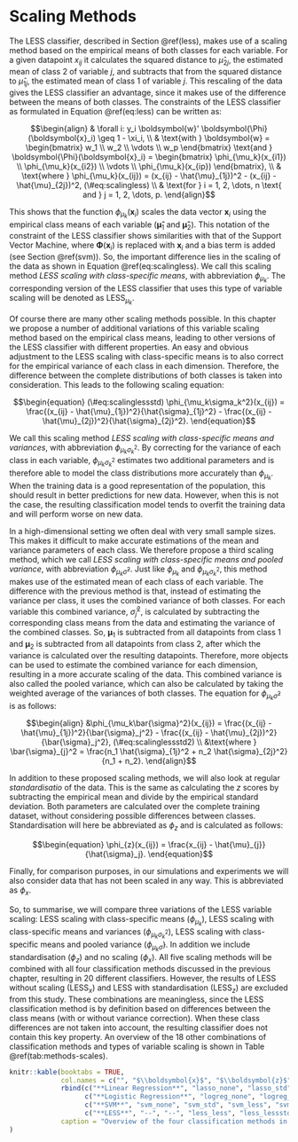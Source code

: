 # Scaling Methods {#scaling}

The LESS classifier, described in Section \@ref(less), makes use of a scaling method based on the empirical means of both classes for each variable. For a given datapoint $x_{ij}$ it calculates the squared distance to $\hat{\mu}_{2j}$, the estimated mean of class $2$ of variable $j$, and subtracts that from the squared distance to $\hat{\mu}_{1j}$, the estimated mean of class $1$ of variable $j$. This rescaling of the data gives the LESS classifier an advantage, since it makes use of the difference between the means of both classes. The constraints of the LESS classifier as formulated in Equation \@ref(eq:less) can be written as:

$$\begin{align}
    & \forall i: y_i \boldsymbol{w}' \boldsymbol{\Phi}(\boldsymbol{x}_i) \geq 1 - \xi_i, \\
    & \text{with } \boldsymbol{w} = \begin{bmatrix} w_1 \\ w_2 \\ \vdots \\ w_p \end{bmatrix}
    \text{and } \boldsymbol{\Phi}(\boldsymbol{x}_i) = \begin{bmatrix} \phi_{\mu_k}(x_{i1}) \\ \phi_{\mu_k}(x_{i2}) \\ \vdots \\ \phi_{\mu_k}(x_{ip}) \end{bmatrix}, \\
    & \text{where } \phi_{\mu_k}(x_{ij}) = (x_{ij} - \hat{\mu}_{1j})^2 - (x_{ij} - \hat{\mu}_{2j})^2, (\#eq:scalingless) \\
    & \text{for } i = 1, 2, \dots, n \text{ and } j = 1, 2, \dots, p.
\end{align}$$

This shows that the function $\phi_{\mu_k}(\boldsymbol{x}_i)$ scales the data vector $\boldsymbol{x}_i$ using the empirical class means of each variable ($\boldsymbol{\hat{\mu}}_{1}$ and $\boldsymbol{\hat{\mu}}_{2}$). This notation of the constraint of the LESS classifier shows similarities with that of the Support Vector Machine, where $\boldsymbol{\Phi}(\boldsymbol{x}_i)$ is replaced with $\boldsymbol{x}_i$ and a bias term is added (see Section \@ref(svm)). So, the important difference lies in the scaling of the data as shown in Equation \@ref(eq:scalingless). We call this scaling method _LESS scaling with class-specific means_, with abbreviation $\phi_{\mu_k}$. The corresponding  version of the LESS classifier that uses this type of variable scaling will be denoted as $\text{LESS}_{\mu_k}$.

Of course there are many other scaling methods possible. In this chapter we propose a number of additional variations of this variable scaling method based on the empirical class means, leading to other versions of the LESS classifier with different properties. An easy and obvious adjustment to the LESS scaling with class-specific means is to also correct for the empirical variance of each class in each dimension. Therefore, the difference between the complete distributions of both classes is taken into consideration. This leads to the following scaling equation:

$$\begin{equation}
(\#eq:scalinglessstd)
    \phi_{\mu_k\sigma_k^2}(x_{ij}) = 
    \frac{(x_{ij} - \hat{\mu}_{1j})^2}{\hat{\sigma}_{1j}^2} -
    \frac{(x_{ij} - \hat{\mu}_{2j})^2}{\hat{\sigma}_{2j}^2}.
\end{equation}$$

We call this scaling method _LESS scaling with class-specific means and variances_, with abbreviation $\phi_{\mu_k\sigma_k^2}$. By correcting for the variance of each class in each variable, $\phi_{\mu_k\sigma_k^2}$ estimates two additional parameters and is therefore able to model the class distributions more accurately than $\phi_{\mu_k}$. When the training data is a good representation of the population, this should result in better predictions for new data. However, when this is not the case, the resulting classification model tends to overfit the training data and will perform worse on new data. 

In a high-dimensional setting we often deal with very small sample sizes. This makes it difficult to make accurate estimations of the mean and variance parameters of each class. We therefore propose a third scaling method, which we call _LESS scaling with class-specific means and pooled variance_, with abbreviation $\phi_{\mu_k\bar{\sigma}^2}$. Just like $\phi_{\mu_k}$ and $\phi_{\mu_k\sigma_k^2}$, this method makes use of the estimated mean of each class of each variable. The difference with the previous method is that, instead of estimating the variance per class, it uses the combined variance of both classes. For each variable this combined variance, $\bar{\sigma}^2_j$, is calculated by subtracting the corresponding class means from the data and estimating the variance of the combined classes. So, $\boldsymbol{\mu}_1$ is subtracted from all datapoints from class $1$ and $\boldsymbol{\mu}_2$ is subtracted from all datapoints from class $2$, after which the variance is calculated over the resulting datapoints. Therefore, more objects can be used to estimate the combined variance for each dimension, resulting in a more accurate scaling of the data. This combined variance is also called the pooled variance, which can also be calculated by taking the weighted average of the variances of both classes. The equation for $\phi_{\mu_k\bar{\sigma}^2}$ is as follows:

$$\begin{align}
    &\phi_{\mu_k\bar{\sigma}^2}(x_{ij}) = 
    \frac{(x_{ij} - \hat{\mu}_{1j})^2}{\bar{\sigma}_j^2} - 
    \frac{(x_{ij} - \hat{\mu}_{2j})^2}{\bar{\sigma}_j^2}, (\#eq:scalinglessstd2) \\
    &\text{where } \bar{\sigma}_{j}^2 = \frac{n_1 \hat{\sigma}_{1j}^2 + n_2 \hat{\sigma}_{2j}^2}{n_1 + n_2}.
\end{align}$$

In addition to these proposed scaling methods, we will also look at regular _standardisatio_ of the data. This is the same as calculating the $z$ scores by subtracting the empirical mean and divide by the empirical standard deviation. Both parameters are calculated over the complete training dataset, without considering possible differences between classes. Standardisation will here be abbreviated as $\phi_z$ and is calculated as follows:

$$\begin{equation}
    \phi_{z}(x_{ij}) = \frac{x_{ij} - \hat{\mu}_{j}}{\hat{\sigma}_j}.
\end{equation}$$

Finally, for comparison purposes, in our simulations and experiments we will also consider data that has not been scaled in any way. This is abbreviated as $\phi_x$. 

So, to summarise, we will compare three variations of the LESS variable scaling: LESS scaling with class-specific means ($\phi_{\mu_k}$), LESS scaling with class-specific means and variances ($\phi_{\mu_k\sigma_k^2}$), LESS scaling with class-specific means and pooled variance ($\phi_{\mu_k\bar{\sigma}}$). In addition we include standardisation ($\phi_z$) and no scaling ($\phi_x$). All five scaling methods will be combined with all four classification methods discussed in the previous chapter, resulting in 20 different classifiers. However, the results of LESS without scaling ($\text{LESS}_x$) and LESS with standardisation ($\text{LESS}_z$) are excluded from this study. These combinations are meaningless, since the LESS classification method is by definition based on differences between the class means (with or without variance correction). When these class differences are not taken into account, the resulting classifier does not contain this key property. An overview of the 18 other combinations of classification methods and types of variable scaling is shown in Table \@ref(tab:methods-scales).

```r
knitr::kable(booktabs = TRUE,
             col.names = c("", "$\\boldsymbol{x}$", "$\\boldsymbol{z}$", "$\\boldsymbol{\\mu_k}$", "$\\boldsymbol{\\mu_k \\sigma^2_k}$", "$\\boldsymbol{\\mu_k \\bar{\\sigma}^2}$"),
             rbind(c("**Linear Regression**", "lasso_none", "lasso_std", "lasso_less", "lasso_lessstd", "lasso_lessstd2"),
                   c("**Logistic Regression**", "logreg_none", "logreg_std", "logreg_less", "logreg_lessstd", "logreg_lessstd2"),
                   c("**SVM**", "svm_none", "svm_std", "svm_less", "svm_lessstd", "svm_lessstd2"),
                   c("**LESS**", "--", "--", "less_less", "less_lessstd", "less_lessstd2")),
             caption = "Overview of the four classification methods in combination with the five variable scaling methods considered in this study, with corresponding code names. For the linear regression, logistic regression, and support vector machine we used the $\\ell_1$ regularised versions. Variables were scaled with methods $x$ (no scaling), $z$ (standardisation), $\\mu_k$ (LESS scaling with class-specific means), $\\mu_k \\sigma^2_k$ (LESS scaling with class-specific means and variances), and $\\mu_k \\bar{\\sigma}^2$ (LESS scaling with class-specific means and pooled variance)."
)
```
